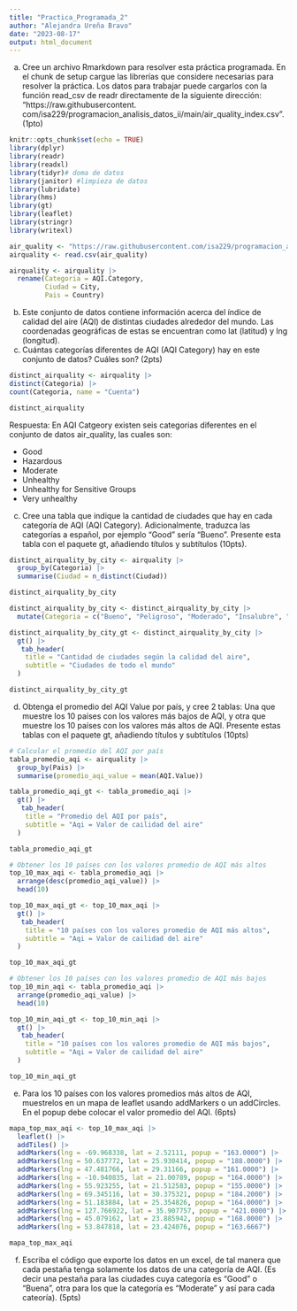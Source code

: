 ```yaml
---
title: "Practica_Programada_2"
author: "Alejandra Ureña Bravo"
date: "2023-08-17"
output: html_document
---
```



a. Cree un archivo Rmarkdown para resolver esta práctica programada. En el chunk de setup cargue las
librerías que considere necesarias para resolver la práctica. Los datos para trabajar puede cargarlos con
la función read_csv de readr directamente de la siguiente dirección: “https://raw.githubusercontent.
com/isa229/programacion_analisis_datos_ii/main/air_quality_index.csv”. (1pto)

```r
knitr::opts_chunk$set(echo = TRUE)
library(dplyr)
library(readr)
library(readxl)
library(tidyr)# doma de datos
library(janitor) #limpieza de datos
library(lubridate)
library(hms)
library(gt)
library(leaflet)
library(stringr)
library(writexl)
```

```r
air_quality <- "https://raw.githubusercontent.com/isa229/programacion_analisis_datos_ii/main/air_quality_index.csv"
airquality <- read.csv(air_quality)
```


```r
airquality <- airquality |>
  rename(Categoria = AQI.Category,
         Ciudad = City,
         Pais = Country)
```

b. Este conjunto de datos contiene información acerca del índice de calidad del aire (AQI) de distintas ciudades
alrededor del mundo. Las coordenadas geográficas de estas se encuentran como lat (latitud) y lng (longitud).
b. Cuántas categorías diferentes de AQI (AQI Category) hay en este conjunto de datos? Cuáles son?
(2pts)

```r
distinct_airquality <- airquality |>  
distinct(Categoria) |>
count(Categoria, name = "Cuenta")
```
```r
distinct_airquality
```

Respuesta: En AQI Catgeory existen seis categorias diferentes en el conjunto de datos air_quality, las cuales son:


- Good
- Hazardous
- Moderate
- Unhealthy
- Unhealthy for Sensitive Groups
- Very unhealthy


c. Cree una tabla que indique la cantidad de ciudades que hay en cada categoría de AQI (AQI Category).
Adicionalmente, traduzca las categorías a español, por ejemplo “Good” sería “Bueno”. Presente esta
tabla con el paquete gt, añadiendo títulos y subtítulos (10pts).


```r
distinct_airquality_by_city <- airquality |>
  group_by(Categoria) |>
  summarise(Ciudad = n_distinct(Ciudad))

distinct_airquality_by_city
```


```r
distinct_airquality_by_city <- distinct_airquality_by_city |> 
  mutate(Categoria = c("Bueno", "Peligroso", "Moderado", "Insalubre", "Insalubre para grupos sensibles", "Muy insalubre"))
```


```r
distinct_airquality_by_city_gt <- distinct_airquality_by_city |> 
  gt() |> 
   tab_header(
    title = "Cantidad de ciudades según la calidad del aire",
    subtitle = "Ciudades de todo el mundo"
  )
```

```r
distinct_airquality_by_city_gt
```

d. Obtenga el promedio del AQI Value por país, y cree 2 tablas: Una que muestre los 10 países con los
valores más bajos de AQI, y otra que muestre los 10 países con los valores más altos de AQI. Presente
estas tablas con el paquete gt, añadiendo títulos y subtítulos (10pts)

```r
# Calcular el promedio del AQI por país
tabla_promedio_aqi <- airquality |>
  group_by(Pais) |>
  summarise(promedio_aqi_value = mean(AQI.Value))
```

```r
tabla_promedio_aqi_gt <- tabla_promedio_aqi |> 
  gt() |> 
   tab_header(
    title = "Promedio del AQI por país",
    subtitle = "Aqi = Valor de cailidad del aire"
  )
```

```r
tabla_promedio_aqi_gt
```

```r
# Obtener los 10 países con los valores promedio de AQI más altos
top_10_max_aqi <- tabla_promedio_aqi |>
  arrange(desc(promedio_aqi_value)) |>
  head(10)
```

```r
top_10_max_aqi_gt <- top_10_max_aqi |> 
  gt() |> 
   tab_header(
    title = "10 países con los valores promedio de AQI más altos",
    subtitle = "Aqi = Valor de cailidad del aire"
  )
```

```r
top_10_max_aqi_gt
```

```r
# Obtener los 10 países con los valores promedio de AQI más bajos
top_10_min_aqi <- tabla_promedio_aqi |>
  arrange(promedio_aqi_value) |>
  head(10)
```

```r
top_10_min_aqi_gt <- top_10_min_aqi |> 
  gt() |> 
   tab_header(
    title = "10 países con los valores promedio de AQI más bajos",
    subtitle = "Aqi = Valor de cailidad del aire"
  )
```

```r
top_10_min_aqi_gt
```


e. Para los 10 países con los valores promedios más altos de AQI, muestrelos en un mapa de leaflet usando
addMarkers o un addCircles. En el popup debe colocar el valor promedio del AQI. (6pts)

```r
mapa_top_max_aqi <- top_10_max_aqi |> 
  leaflet() |> 
  addTiles() |> 
  addMarkers(lng = -69.968338, lat = 2.52111, popup = "163.0000") |> 
  addMarkers(lng = 50.637772, lat = 25.930414, popup = "188.0000") |> 
  addMarkers(lng = 47.481766, lat = 29.31166, popup = "161.0000") |> 
  addMarkers(lng = -10.940835, lat = 21.00789, popup = "164.0000") |> 
  addMarkers(lng = 55.923255, lat = 21.512583, popup = "155.0000") |> 
  addMarkers(lng = 69.345116, lat = 30.375321, popup = "184.2000") |> 
  addMarkers(lng = 51.183884, lat = 25.354826, popup = "164.0000") |> 
  addMarkers(lng = 127.766922, lat = 35.907757, popup = "421.0000") |> 
  addMarkers(lng = 45.079162, lat = 23.885942, popup = "168.0000") |> 
  addMarkers(lng = 53.847818, lat = 23.424076, popup = "163.6667")

mapa_top_max_aqi
```

f. Escriba el código que exporte los datos en un excel, de tal manera que cada pestaña tenga solamente
los datos de una categoría de AQI. (Es decir una pestaña para las ciudades cuya categoría es “Good”
o “Buena”, otra para los que la categoría es “Moderate” y así para cada cateoría). (5pts)


